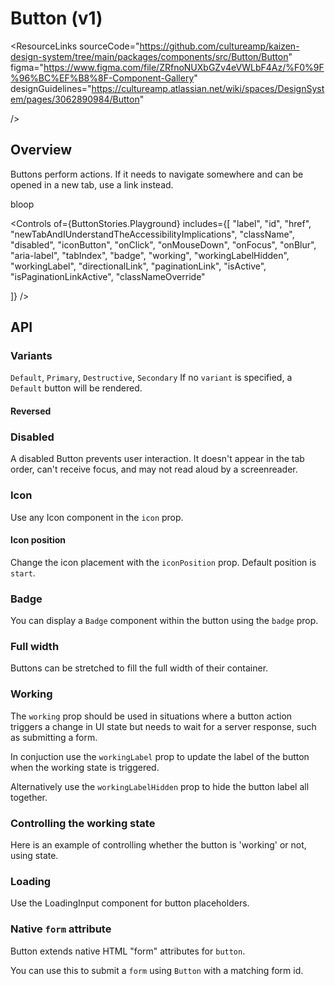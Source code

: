 
<Meta of={ButtonStories} />

# Button (v1)

<ResourceLinks
  sourceCode="https://github.com/cultureamp/kaizen-design-system/tree/main/packages/components/src/Button/Button"
  figma="https://www.figma.com/file/ZRfnoNUXbGZv4eVWLbF4Az/%F0%9F%96%BC%EF%B8%8F-Component-Gallery"
  designGuidelines="https://cultureamp.atlassian.net/wiki/spaces/DesignSystem/pages/3062890984/Button"

/>


<KAIOInstallation exportNames="Button" family="actions" version="1" />

## Overview

Buttons perform actions.
If it needs to navigate somewhere and can be opened in a new tab, use a link instead.

<Canvas of={ButtonStories.Playground} />
<Controls of={ButtonStories.Playground} />

bloop

<Controls of={ButtonStories.Playground} includes={[
  "label",
  "id",
  "href",
  "newTabAndIUnderstandTheAccessibilityImplications",
  "className",
  "disabled",
  "iconButton",
  "onClick",
  "onMouseDown",
  "onFocus",
  "onBlur",
  "aria-label",
  "tabIndex",
  "badge",
  "working",
  "workingLabelHidden",
  "workingLabel",
  "directionalLink",
  "paginationLink",
  "isActive",
  "isPaginationLinkActive",
  "classNameOverride"

]} />


## API

### Variants

`Default`, `Primary`, `Destructive`, `Secondary`
If no `variant` is specified, a `Default` button will be rendered.

<Canvas of={ButtonStories.Variants} />

#### Reversed

<Canvas of={ButtonStories.Reversed} />

### Disabled

A disabled Button prevents user interaction. It doesn't appear in the tab order, can't receive focus, and may not read aloud by a screenreader.

<Canvas of={ButtonStories.Disabled} />

### Icon

Use any <LinkTo pageId="components-icons">Icon</LinkTo> component in the `icon` prop.

<Canvas of={ButtonStories.Icon} />

#### Icon position

Change the icon placement with the `iconPosition` prop.
Default position is `start`.

<Canvas of={ButtonStories.IconPosition} />

### Badge

You can display a `Badge` component within the button using the `badge` prop.

<Canvas of={ButtonStories.Badge} />

### Full width

Buttons can be stretched to fill the full width of their container.

<Canvas of={ButtonStories.FullWidth} />

### Working

The `working` prop should be used in situations where a button action triggers a change in UI state but needs to wait for a server response, such as submitting a form.

In conjuction use the `workingLabel` prop to update the label of the button when the working state is triggered.

Alternatively use the `workingLabelHidden` prop to hide the button label all together.

<Canvas of={ButtonStories.Working} />

### Controlling the working state
Here is an example of controlling whether the button is 'working' or not, using state.

<Canvas of={ButtonStories.ResolveWorking} />

### Loading

Use the <LinkTo pageId="components-loading-states-loadinginput">LoadingInput</LinkTo> component for button placeholders.

<Canvas of={ButtonStories.Loading} />

### Native `form` attribute

Button extends native HTML "form" attributes for `button`.

You can use this to submit a `form` using `Button` with a matching form id.

<Canvas of={ButtonStories.NativeFormButton} />
